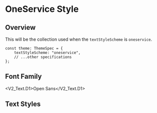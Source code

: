 
<Meta title="General/Text/OneService Style" />

# OneService Style

## Overview

This will be the collection used when the `textStyleScheme` is `oneservice`.

```tsx
const theme: ThemeSpec = {
    textStyleScheme: "oneservice",
    // ...other specifications
};
```

## Font Family

<V2_Text.D1>Open Sans</V2_Text.D1>

<Unstyled>
    <FontDisplay />
</Unstyled>

## Text Styles

<Unstyled>
    <FontSizeDisplay
        textStyles={OneServiceTextStyleSet}
        theme={OneServiceTheme}
    />
</Unstyled>
